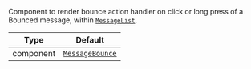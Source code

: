 Component to render bounce action handler on click or long press of a Bounced message, within [`MessageList`](../../../../ui-components/message_list.mdx).

| Type      | Default                                                         |
| --------- | --------------------------------------------------------------- |
| component | [`MessageBounce`](../../../../ui-components/message_bounce.mdx) |
